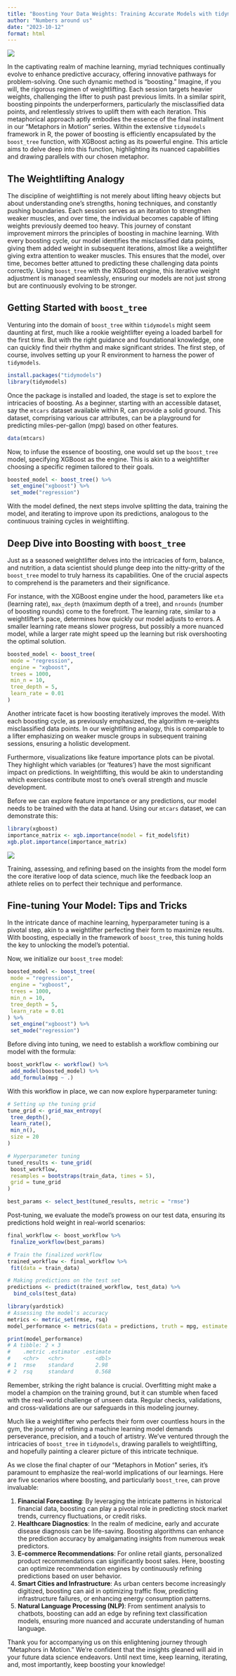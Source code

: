 ```yaml
---
title: "Boosting Your Data Weights: Training Accurate Models with tidymodels"
author: "Numbers around us"
date: "2023-10-12"
format: html
---
```


![](images/xgboost.jpg)

In the captivating realm of machine learning, myriad techniques continually evolve to enhance predictive accuracy, offering innovative pathways for problem-solving. One such dynamic method is "boosting." Imagine, if you will, the rigorous regimen of weightlifting. Each session targets heavier weights, challenging the lifter to push past previous limits. In a similar spirit, boosting pinpoints the underperformers, particularly the misclassified data points, and relentlessly strives to uplift them with each iteration. This metaphorical approach aptly embodies the essence of the final installment in our "Metaphors in Motion" series. Within the extensive `tidymodels` framework in R, the power of boosting is efficiently encapsulated by the `boost_tree` function, with XGBoost acting as its powerful engine. This article aims to delve deep into this function, highlighting its nuanced capabilities and drawing parallels with our chosen metaphor.

## The Weightlifting Analogy

The discipline of weightlifting is not merely about lifting heavy objects but about understanding one's strengths, honing techniques, and constantly pushing boundaries. Each session serves as an iteration to strengthen weaker muscles, and over time, the individual becomes capable of lifting weights previously deemed too heavy. This journey of constant improvement mirrors the principles of boosting in machine learning. With every boosting cycle, our model identifies the misclassified data points, giving them added weight in subsequent iterations, almost like a weightlifter giving extra attention to weaker muscles. This ensures that the model, over time, becomes better attuned to predicting these challenging data points correctly. Using `boost_tree` with the XGBoost engine, this iterative weight adjustment is managed seamlessly, ensuring our models are not just strong but are continuously evolving to be stronger.

## Getting Started with `boost_tree`

Venturing into the domain of `boost_tree` within `tidymodels` might seem daunting at first, much like a rookie weightlifter eyeing a loaded barbell for the first time. But with the right guidance and foundational knowledge, one can quickly find their rhythm and make significant strides. The first step, of course, involves setting up your R environment to harness the power of `tidymodels`.

```r
install.packages("tidymodels")
library(tidymodels)
```

Once the package is installed and loaded, the stage is set to explore the intricacies of boosting. As a beginner, starting with an accessible dataset, say the `mtcars` dataset available within R, can provide a solid ground. This dataset, comprising various car attributes, can be a playground for predicting miles-per-gallon (mpg) based on other features.

```r
data(mtcars)
```

Now, to infuse the essence of boosting, one would set up the `boost_tree` model, specifying XGBoost as the engine. This is akin to a weightlifter choosing a specific regimen tailored to their goals.

```r
boosted_model <- boost_tree() %>%
 set_engine("xgboost") %>%
 set_mode("regression")
```

With the model defined, the next steps involve splitting the data, training the model, and iterating to improve upon its predictions, analogous to the continuous training cycles in weightlifting.

## Deep Dive into Boosting with `boost_tree`

Just as a seasoned weightlifter delves into the intricacies of form, balance, and nutrition, a data scientist should plunge deep into the nitty-gritty of the `boost_tree` model to truly harness its capabilities. One of the crucial aspects to comprehend is the parameters and their significance.

For instance, with the XGBoost engine under the hood, parameters like `eta` (learning rate), `max_depth` (maximum depth of a tree), and `nrounds` (number of boosting rounds) come to the forefront. The learning rate, similar to a weightlifter's pace, determines how quickly our model adjusts to errors. A smaller learning rate means slower progress, but possibly a more nuanced model, while a larger rate might speed up the learning but risk overshooting the optimal solution.

```r
boosted_model <- boost_tree(
 mode = "regression", 
 engine = "xgboost", 
 trees = 1000, 
 min_n = 10, 
 tree_depth = 5, 
 learn_rate = 0.01
)
```

Another intricate facet is how boosting iteratively improves the model. With each boosting cycle, as previously emphasized, the algorithm re-weights misclassified data points. In our weightlifting analogy, this is comparable to a lifter emphasizing on weaker muscle groups in subsequent training sessions, ensuring a holistic development.

Furthermore, visualizations like feature importance plots can be pivotal. They highlight which variables (or 'features') have the most significant impact on predictions. In weightlifting, this would be akin to understanding which exercises contribute most to one's overall strength and muscle development.

Before we can explore feature importance or any predictions, our model needs to be trained with the data at hand. Using our `mtcars` dataset, we can demonstrate this:

```r
library(xgboost)
importance_matrix <- xgb.importance(model = fit_model$fit)
xgb.plot.importance(importance_matrix)
```

![](https://cdn-images-1.medium.com/max/800/1*LIymbXBQTeApEYJ58G8Rkw.png)

Training, assessing, and refining based on the insights from the model form the core iterative loop of data science, much like the feedback loop an athlete relies on to perfect their technique and performance.

## Fine-tuning Your Model: Tips and Tricks

In the intricate dance of machine learning, hyperparameter tuning is a pivotal step, akin to a weightlifter perfecting their form to maximize results. With boosting, especially in the framework of `boost_tree`, this tuning holds the key to unlocking the model's potential.

Now, we initialize our `boost_tree` model:

```r
boosted_model <- boost_tree(
 mode = "regression", 
 engine = "xgboost", 
 trees = 1000, 
 min_n = 10, 
 tree_depth = 5, 
 learn_rate = 0.01
) %>% 
 set_engine("xgboost") %>%
 set_mode("regression")
```

Before diving into tuning, we need to establish a workflow combining our model with the formula:

```r
boost_workflow <- workflow() %>%
 add_model(boosted_model) %>%
 add_formula(mpg ~ .)
```

With this workflow in place, we can now explore hyperparameter tuning:

```r
# Setting up the tuning grid
tune_grid <- grid_max_entropy(
 tree_depth(),
 learn_rate(),
 min_n(),
 size = 20
)

# Hyperparameter tuning
tuned_results <- tune_grid(
 boost_workflow,
 resamples = bootstraps(train_data, times = 5),
 grid = tune_grid
)

best_params <- select_best(tuned_results, metric = "rmse")
```

Post-tuning, we evaluate the model's prowess on our test data, ensuring its predictions hold weight in real-world scenarios:

```r
final_workflow <- boost_workflow %>% 
 finalize_workflow(best_params)

# Train the finalized workflow
trained_workflow <- final_workflow %>% 
 fit(data = train_data)

# Making predictions on the test set
predictions <- predict(trained_workflow, test_data) %>% 
  bind_cols(test_data)

library(yardstick)
# Assessing the model's accuracy
metrics <- metric_set(rmse, rsq)
model_performance <- metrics(data = predictions, truth = mpg, estimate = .pred)

print(model_performance)
# A tibble: 2 × 3
#    .metric .estimator .estimate
#    <chr>   <chr>          <dbl>
# 1  rmse    standard       2.98 
# 2  rsq     standard       0.568
```

Remember, striking the right balance is crucial. Overfitting might make a model a champion on the training ground, but it can stumble when faced with the real-world challenge of unseen data. Regular checks, validations, and cross-validations are our safeguards in this modeling journey.

Much like a weightlifter who perfects their form over countless hours in the gym, the journey of refining a machine learning model demands perseverance, precision, and a touch of artistry. We've ventured through the intricacies of `boost_tree` in `tidymodels`, drawing parallels to weightlifting, and hopefully painting a clearer picture of this intricate technique.

As we close the final chapter of our "Metaphors in Motion" series, it's paramount to emphasize the real-world implications of our learnings. Here are five scenarios where boosting, and particularly `boost_tree`, can prove invaluable:

1. **Financial Forecasting**: By leveraging the intricate patterns in historical financial data, boosting can play a pivotal role in predicting stock market trends, currency fluctuations, or credit risks.
2. **Healthcare Diagnostics**: In the realm of medicine, early and accurate disease diagnosis can be life-saving. Boosting algorithms can enhance the prediction accuracy by amalgamating insights from numerous weak predictors.
3. **E-commerce Recommendations**: For online retail giants, personalized product recommendations can significantly boost sales. Here, boosting can optimize recommendation engines by continuously refining predictions based on user behavior.
4. **Smart Cities and Infrastructure**: As urban centers become increasingly digitized, boosting can aid in optimizing traffic flow, predicting infrastructure failures, or enhancing energy consumption patterns.
5. **Natural Language Processing (NLP)**: From sentiment analysis to chatbots, boosting can add an edge by refining text classification models, ensuring more nuanced and accurate understanding of human language.

Thank you for accompanying us on this enlightening journey through "Metaphors in Motion." We're confident that the insights gleaned will aid in your future data science endeavors. Until next time, keep learning, iterating, and, most importantly, keep boosting your knowledge!
